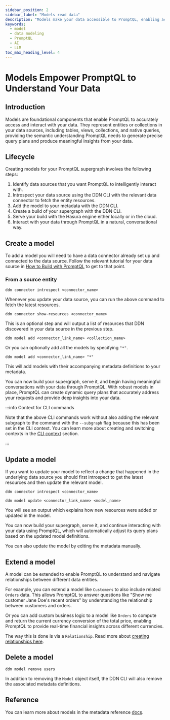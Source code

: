 ```yaml
---
sidebar_position: 2
sidebar_label: "Models read data"
description: "Models make your data accessible to PromptQL, enabling accurate data interactions and insights."
keywords:
  - model
  - data modeling
  - PromptQL
  - AI
  - LLM
toc_max_heading_level: 4
---
```





# Models Empower PromptQL to Understand Your Data

## Introduction

Models are foundational components that enable PromptQL to accurately access and interact with your data. They represent
entities or collections in your data sources, including tables, views, collections, and native queries, providing the
semantic understanding PromptQL needs to generate precise query plans and produce meaningful insights from your data.

## Lifecycle

Creating models for your PromptQL supergraph involves the following steps:

1. Identify data sources that you want PromptQL to intelligently interact with.
2. Introspect your data source using the DDN CLI with the relevant data connector to fetch the entity resources.
3. Add the model to your metadata with the DDN CLI.
4. Create a build of your supergraph with the DDN CLI.
5. Serve your build with the Hasura engine either locally or in the cloud.
6. Interact with your data through PromptQL in a natural, conversational way.

<Thumbnail src="/img/data-modeling/ddn-cli-process.png" alt="Data modeling lifecycle" />

## Create a model

To add a model you will need to have a data connector already set up and connected to the data source. Follow the
relevant tutorial for your data source in [How to Build with PromptQL](/how-to-build-with-promptql/overview.mdx) to get
to that point.

### From a source entity

```ddn title="Introspect your data source:"
ddn connector introspect <connector_name>
```

Whenever you update your data source, you can run the above command to fetch the latest resources.

```ddn title="Show the resources discovered from your data source:"
ddn connector show-resources <connector_name>
```

This is an optional step and will output a list of resources that DDN discovered in your data source in the previous
step.

```ddn
ddn model add <connector_link_name> <collection_name>
```

Or you can optionally add all the models by specifying `"*"`.

```ddn
ddn model add <connector_link_name> "*"
```

This will add models with their accompanying metadata definitions to your metadata.

You can now build your supergraph, serve it, and begin having meaningful conversations with your data through PromptQL.
With robust models in place, PromptQL can create dynamic query plans that accurately address your requests and provide
deep insights into your data.

:::info Context for CLI commands

Note that the above CLI commands work without also adding the relevant subgraph to the command with the `--subgraph`
flag because this has been set in the CLI context. You can learn more about creating and switching contexts in the
[CLI context](/reference/cli/commands/ddn_context.mdx) section.

:::

## Update a model

If you want to update your model to reflect a change that happened in the underlying data source you should first
introspect to get the latest resources and then update the relevant model.

```ddn title="Introspect your data source:"
ddn connector introspect <connector_name>
```

```ddn title="Then, update your existing model:"
ddn model update <connector_link_name> <model_name>
```

You will see an output which explains how new resources were added or updated in the model.

You can now build your supergraph, serve it, and continue interacting with your data using PromptQL, which will
automatically adjust its query plans based on the updated model definitions.

You can also update the model by editing the metadata manually.

## Extend a model

A model can be extended to enable PromptQL to understand and navigate relationships between different data entities.

For example, you can extend a model like `Customers` to also include related `Orders` data. This allows PromptQL to
answer questions like "Show me customer Jane Doe's recent orders" by understanding the relationship between customers
and orders.

Or you can add custom business logic to a model like `Orders` to compute and return the current currency conversion of
the total price, enabling PromptQL to provide real-time financial insights across different currencies.

The way this is done is via a `Relationship`. Read more about
[creating relationships here](/data-modeling/relationship.mdx).

## Delete a model

```ddn title="If you no longer need a model, you can delete it:"
ddn model remove users
```

In addition to removing the `Model` object itself, the DDN CLI will also remove the associated metadata definitions.

## Reference

You can learn more about models in the metadata reference [docs](/reference/metadata-reference/models.mdx).

